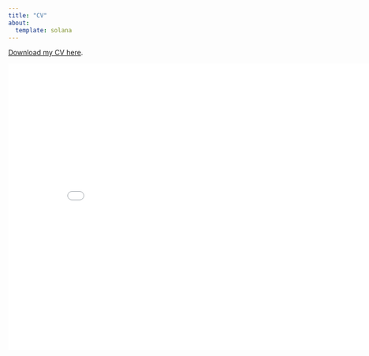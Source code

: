 ```yaml
---
title: "CV"
about:
  template: solana
---
```


[Download my CV here](https://drive.google.com/file/d/1xzalIstUaQs7_XLtGbj9jZdFvljw15Mn/view?usp=sharing).

![](CV.pdf){width=840px height=580px}
